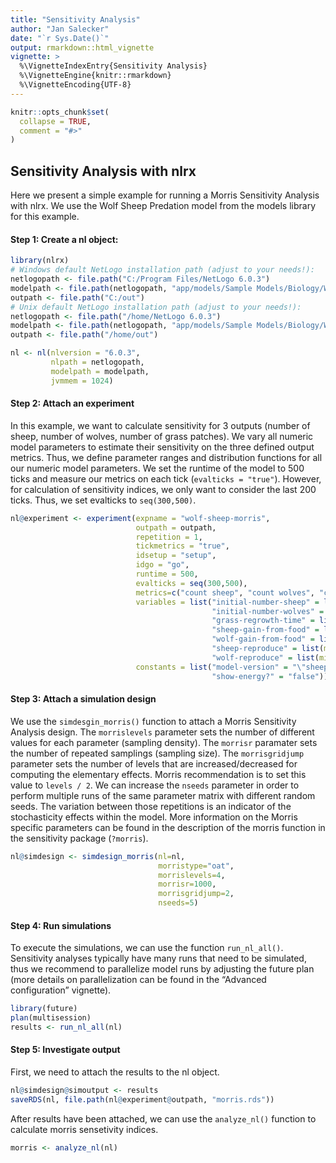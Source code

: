 ```yaml
---
title: "Sensitivity Analysis"
author: "Jan Salecker"
date: "`r Sys.Date()`"
output: rmarkdown::html_vignette
vignette: >
  %\VignetteIndexEntry{Sensitivity Analysis}
  %\VignetteEngine{knitr::rmarkdown}
  %\VignetteEncoding{UTF-8}
---
```


```r
knitr::opts_chunk$set(
  collapse = TRUE,
  comment = "#>"
)
```


## Sensitivity Analysis with nlrx

Here we present a simple example for running a Morris Sensitivity Analysis with nlrx.
We use the Wolf Sheep Predation model from the models library for this example.

#### Step 1: Create a nl object:

```r
library(nlrx)
# Windows default NetLogo installation path (adjust to your needs!):
netlogopath <- file.path("C:/Program Files/NetLogo 6.0.3")
modelpath <- file.path(netlogopath, "app/models/Sample Models/Biology/Wolf Sheep Predation.nlogo")
outpath <- file.path("C:/out")
# Unix default NetLogo installation path (adjust to your needs!):
netlogopath <- file.path("/home/NetLogo 6.0.3")
modelpath <- file.path(netlogopath, "app/models/Sample Models/Biology/Wolf Sheep Predation.nlogo")
outpath <- file.path("/home/out")

nl <- nl(nlversion = "6.0.3",
         nlpath = netlogopath,
         modelpath = modelpath,
         jvmmem = 1024)
```

#### Step 2: Attach an experiment

In this example, we want to calculate sensitivity for 3 outputs (number of sheep, number of wolves, number of grass patches).
We vary all numeric model parameters to estimate their sensitivity on the three defined output metrics.
Thus, we define parameter ranges and distribution functions for all our numeric model parameters.
We set the runtime of the model to 500 ticks and measure our metrics on each tick (`evalticks = "true"`).
However, for calculation of sensitivity indices, we only want to consider the last 200 ticks. Thus, we set evalticks to `seq(300,500)`.

```r
nl@experiment <- experiment(expname = "wolf-sheep-morris",
                            outpath = outpath,
                            repetition = 1,   
                            tickmetrics = "true",
                            idsetup = "setup",  
                            idgo = "go",        
                            runtime = 500,
                            evalticks = seq(300,500),
                            metrics=c("count sheep", "count wolves", "count patches with [pcolor = green]"),
                            variables = list("initial-number-sheep" = list(min=50, max=150, step=10, qfun="qunif"),
                                             "initial-number-wolves" = list(min=50, max=150, step=10, qfun="qunif"),
                                             "grass-regrowth-time" = list(min=0, max=100, step=10, qfun="qunif"),
                                             "sheep-gain-from-food" = list(min=0, max=50, step=10, qfun="qunif"),
                                             "wolf-gain-from-food" = list(min=0, max=100, step=10, qfun="qunif"),
                                             "sheep-reproduce" = list(min=0, max=20, step=5, qfun="qunif"),
                                             "wolf-reproduce" = list(min=0, max=20, step=5, qfun="qunif")),
                            constants = list("model-version" = "\"sheep-wolves-grass\"",
                                             "show-energy?" = "false"))
```

#### Step 3: Attach a simulation design

We use the `simdesgin_morris()` function to attach a Morris Sensitivity Analysis design.
The `morrislevels` parameter sets the number of different values for each parameter (sampling density).
The `morrisr` paramater sets the number of repeated samplings (sampling size).
The `morrisgridjump` parameter sets the number of levels that are increased/decreased for computing the elementary effects. Morris recommendation is to set this value to `levels / 2`.
We can increase the `nseeds` parameter in order to perform multiple runs of the same parameter matrix with different random seeds.
The variation between those repetitions is an indicator of the stochasticity effects within the model.
More information on the Morris specific parameters can be found in the description of the morris function in the sensitivity package (`?morris`).

```r
nl@simdesign <- simdesign_morris(nl=nl,
                                 morristype="oat",
                                 morrislevels=4,
                                 morrisr=1000,
                                 morrisgridjump=2,
                                 nseeds=5)
```

#### Step 4: Run simulations

To execute the simulations, we can use the function `run_nl_all()`.
Sensitivity analyses typically have many runs that need to be simulated, thus we recommend to parallelize model runs by adjusting the future plan (more details on parallelization can be found in the "Advanced configuration" vignette).

```r
library(future)
plan(multisession)
results <- run_nl_all(nl)
```

#### Step 5: Investigate output

First, we need to attach the results to the nl object.

```r
nl@simdesign@simoutput <- results
saveRDS(nl, file.path(nl@experiment@outpath, "morris.rds"))
```

After results have been attached, we can use the `analyze_nl()` function to calculate morris sensetivity indices.

```r
morris <- analyze_nl(nl)
```
